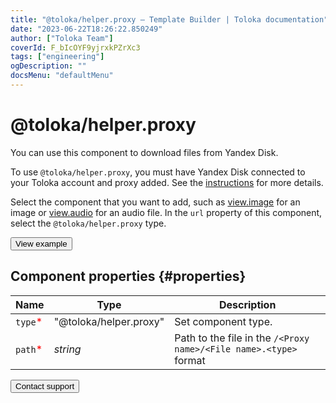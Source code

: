 ```yaml
---
title: "@toloka/helper.proxy — Template Builder | Toloka documentation"
date: "2023-06-22T18:26:22.850249"
author: ["Toloka Team"]
coverId: F_bIcOYF9yjrxkPZrXc3
tags: ["engineering"]
ogDescription: ""
docsMenu: "defaultMenu"
---
```



# @toloka/helper.proxy

You can use this component to download files from Yandex Disk.

<YandexDiskWarning/>

To use `@toloka/helper.proxy`, you must have Yandex Disk connected to your Toloka account and proxy added. See the [instructions](/docs/guide/prepare-data) for more details.

Select the component that you want to add, such as [view.image](/docs/template-builder/reference/view.image) for an image or [view.audio](/docs/template-builder/reference/view.audio) for an audio file. In the `url` property of this component, select the `@toloka/helper.proxy` type.

<Button themeColor="light" view="default" size="l" type="link" url="https://ya.cc/t/CGsrA8bO4FAepj">View example</Button>

## Component properties {#properties}

**Name** | **Type** | **Description**
----- | ----- | -----
`type`<span style="color: red">\*</span> | "@toloka/helper.proxy" | Set component type.
`path`<span style="color: red">\*</span> | _string_ | Path to the file in the `/<Proxy name>/<File name>.<type>` format

<Button themeColor="light" view="default" size="l" type="link" url="/docs/guide/troubleshooting/support?form-source=template-builder-reference-helper-proxy">Contact support</Button>